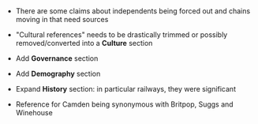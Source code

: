 <article id="24951812" title=Talk:Camden Town/to do>
	<talkpage id="24951812" title="Talk:Camden Town/to do">
*There are some claims about independents being forced out and chains moving in that need sources

*&quot;Cultural references&quot; needs to be drastically trimmed or possibly removed/converted into a '''Culture''' section

*Add '''Governance''' section

*Add '''Demography''' section

*Expand '''History''' section: in particular railways, they were significant

*Reference for Camden being synonymous with Britpop, Suggs and Winehouse
	</talkpage>
</article>